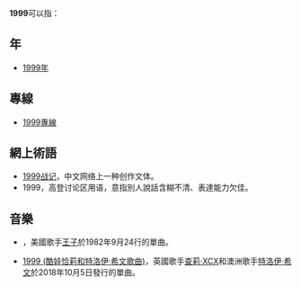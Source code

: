 '''1999'''可以指：
==年==
* [[1999年|1999年]]

==專線==
* [[1999專線|1999專線]]

==網上術語==
* [[1999战记|1999战记]]，中文网络上一种创作文体。
* 1999，高登讨论区用语，意指別人說話含糊不清、表達能力欠佳。

==音樂==
* {{le|1999 (Prince song)}}，美國歌手[[王子_(音樂家)|王子]]於1982年9月24行的單曲。
* [[1999_(酷娃恰莉和特洛伊·希文歌曲)|1999 (酷娃恰莉和特洛伊·希文歌曲)]]，英國歌手[[查莉·XCX|查莉·XCX]]和澳洲歌手[[特洛伊·希文|特洛伊·希文]]於2018年10月5日發行的單曲。

{{disambig|cat=數字消歧義}}